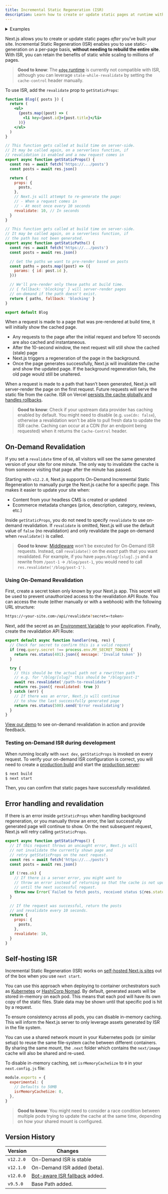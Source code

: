 ```yaml
---
title: Incremental Static Regeneration (ISR)
description: Learn how to create or update static pages at runtime with Incremental Static Regeneration.
---
```


<details>
  <summary>Examples</summary>

- [Next.js Commerce](https://nextjs.org/commerce)
- [GitHub Reactions Demo](https://reactions-demo.vercel.app/)
- [Static Tweet Demo](https://static-tweet.vercel.app/)

</details>

Next.js allows you to create or update static pages _after_ you’ve built your site. Incremental Static Regeneration (ISR) enables you to use static-generation on a per-page basis, **without needing to rebuild the entire site**. With ISR, you can retain the benefits of static while scaling to millions of pages.

> **Good to know**: The [`edge` runtime](/docs/app/api-reference/edge) is currently not compatible with ISR, although you can leverage `stale-while-revalidate` by setting the `cache-control` header manually.

To use ISR, add the `revalidate` prop to `getStaticProps`:

```jsx
function Blog({ posts }) {
  return (
    <ul>
      {posts.map((post) => (
        <li key={post.id}>{post.title}</li>
      ))}
    </ul>
  )
}

// This function gets called at build time on server-side.
// It may be called again, on a serverless function, if
// revalidation is enabled and a new request comes in
export async function getStaticProps() {
  const res = await fetch('https://.../posts')
  const posts = await res.json()

  return {
    props: {
      posts,
    },
    // Next.js will attempt to re-generate the page:
    // - When a request comes in
    // - At most once every 10 seconds
    revalidate: 10, // In seconds
  }
}

// This function gets called at build time on server-side.
// It may be called again, on a serverless function, if
// the path has not been generated.
export async function getStaticPaths() {
  const res = await fetch('https://.../posts')
  const posts = await res.json()

  // Get the paths we want to pre-render based on posts
  const paths = posts.map((post) => ({
    params: { id: post.id },
  }))

  // We'll pre-render only these paths at build time.
  // { fallback: 'blocking' } will server-render pages
  // on-demand if the path doesn't exist.
  return { paths, fallback: 'blocking' }
}

export default Blog
```

When a request is made to a page that was pre-rendered at build time, it will initially show the cached page.

- Any requests to the page after the initial request and before 10 seconds are also cached and instantaneous.
- After the 10-second window, the next request will still show the cached (stale) page
- Next.js triggers a regeneration of the page in the background.
- Once the page generates successfully, Next.js will invalidate the cache and show the updated page. If the background regeneration fails, the old page would still be unaltered.

When a request is made to a path that hasn’t been generated, Next.js will server-render the page on the first request. Future requests will serve the static file from the cache. ISR on Vercel [persists the cache globally and handles rollbacks](https://vercel.com/docs/concepts/next.js/incremental-static-regeneration?utm_source=next-site&utm_medium=docs&utm_campaign=next-website).

> **Good to know**: Check if your upstream data provider has caching enabled by default. You might need to disable (e.g. `useCdn: false`), otherwise a revalidation won't be able to pull fresh data to update the ISR cache. Caching can occur at a CDN (for an endpoint being requested) when it returns the `Cache-Control` header.

## On-Demand Revalidation

If you set a `revalidate` time of `60`, all visitors will see the same generated version of your site for one minute. The only way to invalidate the cache is from someone visiting that page after the minute has passed.

Starting with `v12.2.0`, Next.js supports On-Demand Incremental Static Regeneration to manually purge the Next.js cache for a specific page. This makes it easier to update your site when:

- Content from your headless CMS is created or updated
- Ecommerce metadata changes (price, description, category, reviews, etc.)

Inside `getStaticProps`, you do not need to specify `revalidate` to use on-demand revalidation. If `revalidate` is omitted, Next.js will use the default value of `false` (no revalidation) and only revalidate the page on-demand when `revalidate()` is called.

> **Good to know**: [Middleware](/docs/app/building-your-application/routing/middleware) won't be executed for On-Demand ISR requests. Instead, call `revalidate()` on the _exact_ path that you want revalidated. For example, if you have `pages/blog/[slug].js` and a rewrite from `/post-1` -> `/blog/post-1`, you would need to call `res.revalidate('/blog/post-1')`.

### Using On-Demand Revalidation

First, create a secret token only known by your Next.js app. This secret will be used to prevent unauthorized access to the revalidation API Route. You can access the route (either manually or with a webhook) with the following URL structure:

```bash filename="Terminal"
https://<your-site.com>/api/revalidate?secret=<token>
```

Next, add the secret as an [Environment Variable](/docs/pages/building-your-application/configuring/environment-variables) to your application. Finally, create the revalidation API Route:

```js filename="pages/api/revalidate.js"
export default async function handler(req, res) {
  // Check for secret to confirm this is a valid request
  if (req.query.secret !== process.env.MY_SECRET_TOKEN) {
    return res.status(401).json({ message: 'Invalid token' })
  }

  try {
    // this should be the actual path not a rewritten path
    // e.g. for "/blog/[slug]" this should be "/blog/post-1"
    await res.revalidate('/path-to-revalidate')
    return res.json({ revalidated: true })
  } catch (err) {
    // If there was an error, Next.js will continue
    // to show the last successfully generated page
    return res.status(500).send('Error revalidating')
  }
}
```

[View our demo](https://on-demand-isr.vercel.app) to see on-demand revalidation in action and provide feedback.

### Testing on-Demand ISR during development

When running locally with `next dev`, `getStaticProps` is invoked on every request. To verify your on-demand ISR configuration is correct, you will need to create a [production build](/docs/pages/api-reference/next-cli#build) and start the [production server](/docs/pages/api-reference/next-cli#production):

```bash filename="Terminal"
$ next build
$ next start
```

Then, you can confirm that static pages have successfully revalidated.

## Error handling and revalidation

If there is an error inside `getStaticProps` when handling background regeneration, or you manually throw an error, the last successfully generated page will continue to show. On the next subsequent request, Next.js will retry calling `getStaticProps`.

```jsx
export async function getStaticProps() {
  // If this request throws an uncaught error, Next.js will
  // not invalidate the currently shown page and
  // retry getStaticProps on the next request.
  const res = await fetch('https://.../posts')
  const posts = await res.json()

  if (!res.ok) {
    // If there is a server error, you might want to
    // throw an error instead of returning so that the cache is not updated
    // until the next successful request.
    throw new Error(`Failed to fetch posts, received status ${res.status}`)
  }

  // If the request was successful, return the posts
  // and revalidate every 10 seconds.
  return {
    props: {
      posts,
    },
    revalidate: 10,
  }
}
```

## Self-hosting ISR

Incremental Static Regeneration (ISR) works on [self-hosted Next.js sites](/docs/pages/building-your-application/deploying#self-hosting) out of the box when you use `next start`.

You can use this approach when deploying to container orchestrators such as [Kubernetes](https://kubernetes.io/) or [HashiCorp Nomad](https://www.nomadproject.io/). By default, generated assets will be stored in-memory on each pod. This means that each pod will have its own copy of the static files. Stale data may be shown until that specific pod is hit by a request.

To ensure consistency across all pods, you can disable in-memory caching. This will inform the Next.js server to only leverage assets generated by ISR in the file system.

You can use a shared network mount in your Kubernetes pods (or similar setup) to reuse the same file-system cache between different containers. By sharing the same mount, the `.next` folder which contains the `next/image` cache will also be shared and re-used.

To disable in-memory caching, set `isrMemoryCacheSize` to `0` in your `next.config.js` file:

```js filename="next.config.js"
module.exports = {
  experimental: {
    // Defaults to 50MB
    isrMemoryCacheSize: 0,
  },
}
```

> **Good to know**: You might need to consider a race condition between multiple pods trying to update the cache at the same time, depending on how your shared mount is configured.

## Version History

| Version   | Changes                                                                                 |
| --------- | --------------------------------------------------------------------------------------- |
| `v12.2.0` | On-Demand ISR is stable                                                                 |
| `v12.1.0` | On-Demand ISR added (beta).                                                             |
| `v12.0.0` | [Bot-aware ISR fallback](https://nextjs.org/blog/next-12#bot-aware-isr-fallback) added. |
| `v9.5.0`  | Base Path added.                                                                        |
